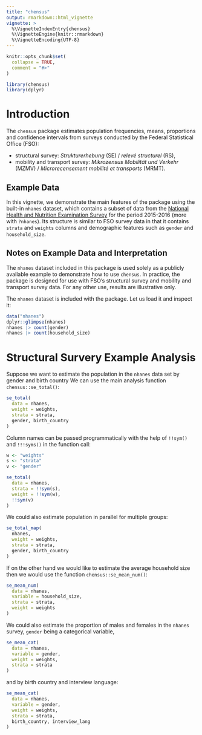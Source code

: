 ```yaml
---
title: "chensus"
output: rmarkdown::html_vignette
vignette: >
  %\VignetteIndexEntry{chensus}
  %\VignetteEngine{knitr::rmarkdown}
  %\VignetteEncoding{UTF-8}
---
```


```r
knitr::opts_chunk$set(
  collapse = TRUE,
  comment = "#>"
)
```


```r
library(chensus)
library(dplyr)
```

# Introduction

The `chensus` package estimates population frequencies, means,
proportions and confidence intervals from surveys conducted by
the Federal Statistical Office (FSO):

-   structural survey: *Strukturerhebung* (SE) / *relevé structurel* (RS),
-   mobility and transport survey: *Mikrozensus Mobilität und Verkehr*
    (MZMV) / *Microrecensement mobilité et transports* (MRMT).

## Example Data

In this vignette, we demonstrate the main features of the package using the built-in `nhanes` dataset, which contains a subset of data from the [National Health and Nutrition Examination Survey](https://wwwn.cdc.gov/Nchs/Nhanes/2015-2016/DEMO_I.htm) for the period 2015-2016 (more with `?nhanes`). Its structure is similar to FSO survey data in that it contains `strata` and `weights` columns and demographic features such as `gender` and `household_size`.

## Notes on Example Data and Interpretation

The `nhanes` dataset included in this package is used solely as a publicly available example to demonstrate how to use `chensus`. In practice, the package is designed for use with FSO's structural survey and mobility and transport survey data. For any other use, results are illustrative only.

The `nhanes` dataset is included with the package. Let us load it and inspect it:
```r
data("nhanes")
dplyr::glimpse(nhanes)
nhanes |> count(gender)
nhanes |> count(household_size)
```

# Structural Survery Example Analysis

Suppose we want to estimate the population in the `nhanes` data set by gender and birth country We can use the main analysis function `chensus::se_total()`:

```r
se_total(
  data = nhanes,
  weight = weights,
  strata = strata,
  gender, birth_country
)
```

Column names can be passed programmatically with the help of `!!sym()` and `!!!syms()` in the function call:

```r
w <- "weights"
s <- "strata"
v <- "gender"

se_total(
  data = nhanes,
  strata = !!sym(s),
  weight = !!sym(w),
  !!sym(v)
)
```
We could also estimate population in parallel for multiple groups:

```r
se_total_map(
  nhanes,
  weight = weights,
  strata = strata,
  gender, birth_country
)
```

If on the other hand we would like to estimate the average household size then we would use the function `chensus::se_mean_num()`:

```r
se_mean_num(
  data = nhanes,
  variable = household_size,
  strata = strata,
  weight = weights
)
```

We could also estimate the proportion of males and females in the `nhanes` survey, `gender` being a categorical variable, 

```r
se_mean_cat(
  data = nhanes,
  variable = gender,
  weight = weights,
  strata = strata
)
```
and by birth country and interview language:

```r
se_mean_cat(
  data = nhanes,
  variable = gender,
  weight = weights,
  strata = strata,
  birth_country, interview_lang
)
```
